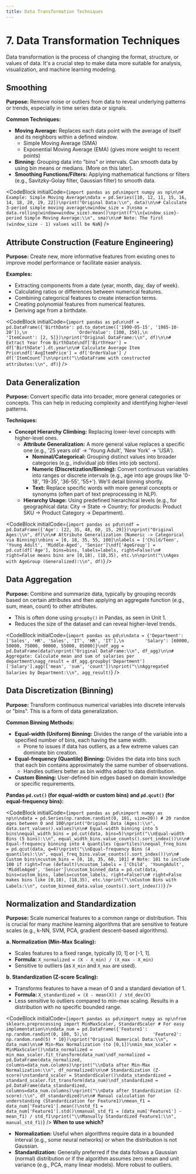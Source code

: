 ```yaml
---
title: Data Transformation Techniques
---
```


# 7. Data Transformation Techniques

Data transformation is the process of changing the format, structure, or values of data. It's a crucial step to make data more suitable for analysis, visualization, and machine learning modeling.

## Smoothing
**Purpose:** Remove noise or outliers from data to reveal underlying patterns or trends, especially in time series data or signals.

**Common Techniques:**
-   **Moving Average:** Replaces each data point with the average of itself and its neighbors within a defined window.
    -   Simple Moving Average (SMA)
    -   Exponential Moving Average (EMA) (gives more weight to recent points)
-   **Binning:** Grouping data into "bins" or intervals. Can smooth data by using bin means or medians. (More on this later).
-   **Smoothing Functions/Filters:** Applying mathematical functions or filters (e.g., Savitzky-Golay filter, Gaussian filter) to smooth data.

<CodeBlock
  initialCode={`import pandas as pd\nimport numpy as np\n\n# Example: Simple Moving Average\ndata = pd.Series([10, 12, 11, 15, 16, 14, 18, 20, 19, 22])\nprint("Original Data:\\n", data)\n\n# Calculate 3-period simple moving average\nwindow_size = 3\nsma = data.rolling(window=window_size).mean()\nprint(f"\\n{window_size}-period Simple Moving Average:\\n", sma)\n\n# Note: The first (window_size - 1) values will be NaN`}
/>

## Attribute Construction (Feature Engineering)
**Purpose:** Create new, more informative features from existing ones to improve model performance or facilitate easier analysis.

**Examples:**
-   Extracting components from a date (year, month, day, day of week).
-   Calculating ratios or differences between numerical features.
-   Combining categorical features to create interaction terms.
-   Creating polynomial features from numerical features.
-   Deriving age from a birthdate.

<CodeBlock
  initialCode={`import pandas as pd\n\ndf = pd.DataFrame({'BirthDate': pd.to_datetime(['1990-05-15', '1985-10-20']),\n                   'OrderValue': [100, 150],\n                   'ItemCount': [2, 5]})\nprint("Original DataFrame:\\n", df)\n\n# Extract Year from BirthDate\ndf['BirthYear'] = df['BirthDate'].dt.year\n\n# Calculate Average Item Price\ndf['AvgItemPrice'] = df['OrderValue'] / df['ItemCount']\n\nprint("\\nDataFrame with constructed attributes:\\n", df)`}
/>

## Data Generalization
**Purpose:** Convert specific data into broader, more general categories or concepts. This can help in reducing complexity and identifying higher-level patterns.

**Techniques:**
-   **Concept Hierarchy Climbing:** Replacing lower-level concepts with higher-level ones.
    -   **Attribute Generalization:** A more general value replaces a specific one (e.g., '25 years old' → 'Young Adult', 'New York' → 'USA').
        -   **Nominal/Categorical:** Grouping distinct values into broader categories (e.g., individual job titles into job sectors).
        -   **Numeric (Discretization/Binning):** Convert continuous variables into ranges or discrete intervals (e.g., age into age groups like '0-18', '19-35', '36-55', '55+'). We'll detail binning shortly.
        -   **Text:** Replace specific words with more general concepts or synonyms (often part of text preprocessing in NLP).
    -   **Hierarchy Usage:** Using predefined hierarchical levels (e.g., for geographical data: City → State → Country; for products: Product SKU → Product Category → Department).

<CodeBlock
  initialCode={`import pandas as pd\n\ndf = pd.DataFrame({'Age': [22, 35, 48, 60, 15, 29]})\nprint("Original Ages:\\n", df)\n\n# Attribute Generalization (Numeric -> Categorical via Binning)\nbins = [0, 18, 35, 55, 100]\nlabels = ['Child/Teen', 'Young Adult', 'Middle-Aged', 'Senior']\ndf['AgeGroup'] = pd.cut(df['Age'], bins=bins, labels=labels, right=False)\n# right=False means bins are [0,18), [18,35), etc.\n\nprint("\\nAges with AgeGroup (Generalized):\\n", df)`}
/>

## Data Aggregation
**Purpose:** Combine and summarize data, typically by grouping records based on certain attributes and then applying an aggregate function (e.g., sum, mean, count) to other attributes.
-   This is often done using `groupby()` in Pandas, as seen in Unit 1.
-   Reduces the size of the dataset and can reveal higher-level trends.

<CodeBlock
  initialCode={`import pandas as pd\n\ndata = {'Department': ['Sales', 'HR', 'Sales', 'IT', 'HR', 'IT'],\n        'Salary': [60000, 50000, 75000, 90000, 55000, 85000]}\ndf_agg = pd.DataFrame(data)\nprint("Original DataFrame:\\n", df_agg)\n\n# Aggregate: Calculate mean and sum of salaries per department\nagg_result = df_agg.groupby('Department')['Salary'].agg(['mean', 'sum', 'count'])\nprint("\\nAggregated Salaries by Department:\\n", agg_result)`}
/>

## Data Discretization (Binning)
**Purpose:** Transform continuous numerical variables into discrete intervals or "bins". This is a form of data generalization.

**Common Binning Methods:**
-   **Equal-width (Uniform) Binning:** Divides the range of the variable into a specified number of bins, each having the same width.
    -   Prone to issues if data has outliers, as a few extreme values can dominate bin creation.
-   **Equal-frequency (Quantile) Binning:** Divides the data into bins such that each bin contains approximately the same number of observations.
    -   Handles outliers better as bin widths adapt to data distribution.
-   **Custom Binning:** User-defined bin edges based on domain knowledge or specific requirements.

**Pandas `pd.cut()` (for equal-width or custom bins) and `pd.qcut()` (for equal-frequency bins):**

<CodeBlock
  initialCode={`import pandas as pd\nimport numpy as np\n\ndata = pd.Series(np.random.randint(0, 101, size=20)) # 20 random ages between 0 and 100\nprint("Original Data (Ages):\\n", data.sort_values().values)\n\n# Equal-width binning into 5 bins\nequal_width_bins = pd.cut(data, bins=5)\nprint("\\nEqual-width Bins (5 bins):\\n", equal_width_bins.value_counts().sort_index())\n\n# Equal-frequency binning into 4 quantiles (quartiles)\nequal_freq_bins = pd.qcut(data, q=4)\nprint("\\nEqual-frequency Bins (4 quantiles):\\n", equal_freq_bins.value_counts().sort_index())\n\n# Custom bins\ncustom_bins = [0, 18, 35, 60, 101] # Note: 101 to include 100 if right=True (default)\ncustom_labels = ['Child', 'YoungAdult', 'MiddleAged', 'Senior']\ncustom_binned_data = pd.cut(data, bins=custom_bins, labels=custom_labels, right=False)\n# right=False makes bins like [0,18), [18,35), etc.\nprint("\\nCustom Bins with Labels:\\n", custom_binned_data.value_counts().sort_index())`}
/>

## Normalization and Standardization
**Purpose:** Scale numerical features to a common range or distribution. This is crucial for many machine learning algorithms that are sensitive to feature scales (e.g., k-NN, SVM, PCA, gradient descent-based algorithms).

**a. Normalization (Min-Max Scaling):**
-   Scales features to a fixed range, typically [0, 1] or [-1, 1].
-   **Formula:** `X_normalized = (X - X_min) / (X_max - X_min)`
-   Sensitive to outliers (as `X_min` and `X_max` are used).

**b. Standardization (Z-score Scaling):**
-   Transforms features to have a mean of 0 and a standard deviation of 1.
-   **Formula:** `X_standardized = (X - mean(X)) / std_dev(X)`
-   Less sensitive to outliers compared to min-max scaling. Results in a distribution with no specific bounded range.

<CodeBlock
  initialCode={`import pandas as pd\nimport numpy as np\nfrom sklearn.preprocessing import MinMaxScaler, StandardScaler # For easy implementation\n\ndata_num = pd.DataFrame({'Feature1': np.random.randint(0, 100, 5),\n                         'Feature2': np.random.rand(5) * 10})\nprint("Original Numerical Data:\\n", data_num)\n\n# Min-Max Normalization (to [0,1])\nmin_max_scaler = MinMaxScaler()\ndata_normalized = min_max_scaler.fit_transform(data_num)\ndf_normalized = pd.DataFrame(data_normalized, columns=data_num.columns)\nprint("\\nData after Min-Max Normalization:\\n", df_normalized)\n\n# Standardization (Z-score)\nstandard_scaler = StandardScaler()\ndata_standardized = standard_scaler.fit_transform(data_num)\ndf_standardized = pd.DataFrame(data_standardized, columns=data_num.columns)\nprint("\\nData after Standardization (Z-score):\\n", df_standardized)\n\n# Manual calculation for understanding (Standardization for Feature1)\nmean_f1 = data_num['Feature1'].mean()\nstd_f1 = data_num['Feature1'].std()\nmanual_std_f1 = (data_num['Feature1'] - mean_f1) / std_f1\nprint("\\nManually Standardized Feature1:\\n", manual_std_f1)`}
/>
**When to use which?**
-   **Normalization:** Useful when algorithms require data in a bounded interval (e.g., some neural networks) or when the distribution is not Gaussian.
-   **Standardization:** Generally preferred if the data follows a Gaussian (normal) distribution or if the algorithm assumes zero mean and unit variance (e.g., PCA, many linear models). More robust to outliers.